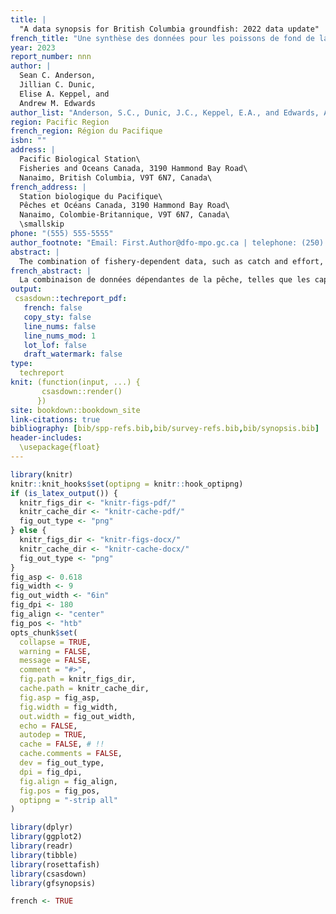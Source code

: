 ```yaml
---
title: |
  "A data synopsis for British Columbia groundfish: 2022 data update"
french_title: "Une synthèse des données pour les poissons de fond de la Colombie-Britannique : mise à jour des données de 2022"
year: 2023
report_number: nnn
author: |
  Sean C. Anderson,
  Jillian C. Dunic,
  Elise A. Keppel, and
  Andrew M. Edwards
author_list: "Anderson, S.C., Dunic, J.C., Keppel, E.A., and Edwards, A.M."
region: Pacific Region
french_region: Région du Pacifique
isbn: ""
address: |
  Pacific Biological Station\
  Fisheries and Oceans Canada, 3190 Hammond Bay Road\
  Nanaimo, British Columbia, V9T 6N7, Canada\
french_address: |
  Station biologique du Pacifique\
  Pêches et Océans Canada, 3190 Hammond Bay Road\
  Nanaimo, Colombie-Britannique, V9T 6N7, Canada\
  \smallskip
phone: "(555) 555-5555"
author_footnote: "Email: First.Author@dfo-mpo.gc.ca | telephone: (250) 756-5555"
abstract: |
  The combination of fishery-dependent data, such as catch and effort, and fishery-independent survey data, such as biomass indices and age compositions, forms the backbone of most fisheries stock assessments. For British Columbia groundfish, vast quantities of such data are collected. However, the Fisheries and Oceans Canada Pacific groundfish section lacks the capacity to conduct formal stock assessments for most stocks annually, and therefore, much of these data are not summarized to represent the nature of the data holdings. Here, we update a reproducible report that gives a snapshot of population and fishing trends, growth and maturity patterns, as well as data availability, for 116 groundfish species in British Columbia. This update includes data up to 2022. Furthermore, this update adds three species (Eulachon [*Thaleichthys pacificus*], Popeye [*Coryphaenoides cinereus*], and Shortbelly Rockfish [*Sebastes jordani*]), adds several indexes of abundance that combine related surveys (a coastwide synoptic trawl survey index, a coastwide longline survey, and an inside Vancouver Island longline survey) using spatiotemporal models, adds length and age composition data for two additional surveys, and adds an index of biomass from the multispecies small mesh survey. We intend to continue updating this report on an annual basis.
french_abstract: |
  La combinaison de données dépendantes de la pêche, telles que les captures et l'effort de pêche, et de données d'enquête indépendantes de la pêche, telles que les indices de biomasse et la composition par âge, constitue l'épine dorsale de la plupart des évaluations des stocks halieutiques. Pour les poissons de fond de la Colombie-Britannique, de grandes quantités de données de ce type sont collectées. Cependant, la section des poissons de fond du Pacifique de Pêches et Océans Canada n'a pas la capacité d'effectuer des évaluations formelles de la plupart des stocks chaque année, et par conséquent, la plupart de ces données ne sont pas résumées pour représenter la nature des fonds de données. Ici, nous mettons à jour un rapport reproductible qui donne un aperçu des tendances de la population et de la pêche, des modèles de croissance et de maturité, ainsi que de la disponibilité des données, pour 116 espèces de poissons de fond en Colombie-Britannique. Cette mise à jour inclut les données jusqu'en 2022. En outre, cette mise à jour ajoute trois espèces (Eulachon [*Thaleichthys pacificus*], Popeye [*Coryphaenoides cinereus*], et Sébaste à ventre court [*Sebastes jordani*]), ajoute plusieurs indices d'abondance qui combinent des enquêtes connexes (un indice d'enquête synoptique au chalut sur l'ensemble de la côte, un indice d'enquête à la palangre sur l'ensemble de la côte, et un indice d'abondance pour les poissons de fond), une enquête à la palangre sur l'ensemble de la côte et une enquête à la palangre à l'intérieur de l'île de Vancouver) en utilisant des modèles spatiotemporels, ajoute des données sur la longueur et la composition par âge pour deux enquêtes supplémentaires, et ajoute un indice de biomasse provenant de l'enquête multispécifique à petites mailles. Nous avons l'intention de continuer à mettre à jour ce rapport sur une base annuelle.
output:
 csasdown::techreport_pdf:
   french: false
   copy_sty: false
   line_nums: false
   line_nums_mod: 1
   lot_lof: false
   draft_watermark: false
type:
  techreport
knit: (function(input, ...) {
       csasdown::render()
      })
site: bookdown::bookdown_site
link-citations: true
bibliography: [bib/spp-refs.bib,bib/survey-refs.bib,bib/synopsis.bib]
header-includes:
  \usepackage{float}
---
```


```r
library(knitr)
knitr::knit_hooks$set(optipng = knitr::hook_optipng)
if (is_latex_output()) {
  knitr_figs_dir <- "knitr-figs-pdf/"
  knitr_cache_dir <- "knitr-cache-pdf/"
  fig_out_type <- "png"
} else {
  knitr_figs_dir <- "knitr-figs-docx/"
  knitr_cache_dir <- "knitr-cache-docx/"
  fig_out_type <- "png"
}
fig_asp <- 0.618
fig_width <- 9
fig_out_width <- "6in"
fig_dpi <- 180
fig_align <- "center"
fig_pos <- "htb"
opts_chunk$set(
  collapse = TRUE,
  warning = FALSE,
  message = FALSE,
  comment = "#>",
  fig.path = knitr_figs_dir,
  cache.path = knitr_cache_dir,
  fig.asp = fig_asp,
  fig.width = fig_width,
  out.width = fig_out_width,
  echo = FALSE,
  autodep = TRUE,
  cache = FALSE, # !!
  cache.comments = FALSE,
  dev = fig_out_type,
  dpi = fig_dpi,
  fig.align = fig_align,
  fig.pos = fig_pos,
  optipng = "-strip all"
)
```

```r
library(dplyr)
library(ggplot2)
library(readr)
library(tibble)
library(rosettafish)
library(csasdown)
library(gfsynopsis)
```

```r
french <- TRUE
```
